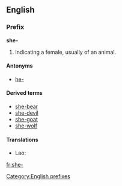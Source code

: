 {{also|Appendix:Variations of "she"}}
==English==

===Prefix===
'''she-'''

# Indicating a female, usually of an animal.

====Antonyms====
* [[he-]]

====Derived terms====
* [[she-bear]]
* [[she-devil]]
* [[she-goat]]
* [[she-wolf]]

====Translations====
* Lao: {{t+|lo|ແມ່|tr=mëë|sc=Laoo|xs=Lao}}

[[Category:English prefixes]]
[[fr:she-]]
